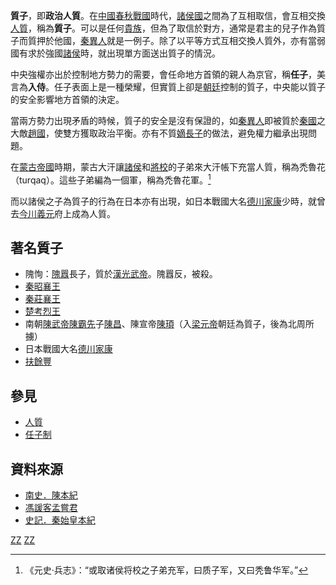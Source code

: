 '''質子'''，即'''政治人質'''。在[[中國|中國]][[春秋戰國|春秋戰國]]時代，[[諸侯國|諸侯國]]之間為了互相取信，會互相交換[[人質|人質]]，稱為'''質子'''。可以是任何[[貴族|貴族]]，但為了取信於對方，通常是君主的兒子作為質子而質押於他國，[[秦異人|秦異人]]就是一例子。除了以平等方式互相交換人質外，亦有當弱國有求於強國[[諸侯|諸侯]]時，就出現單方面送出質子的情況。

中央強權亦出於控制地方勢力的需要，會任命地方首領的親人為京官，稱'''任子'''，美言為'''入侍'''。任子表面上是一種榮耀，但實質上卻是[[朝廷|朝廷]]控制的質子，中央能以質子的安全影響地方首領的決定。

當兩方勢力出現矛盾的時候，質子的安全是沒有保證的，如[[秦異人|秦異人]]即被質於[[秦國|秦國]]之大敵[[趙國|趙國]]，使雙方獲取政治平衡。亦有不質[[嫡長子|嫡長子]]的做法，避免權力繼承出現問題。

在[[蒙古帝國|蒙古帝國]]時期，蒙古大汗讓[[諸侯|諸侯]]和[[將校|將校]]的子弟來大汗帳下充當人質，稱為禿魯花（turqaq）。這些子弟編為一個軍，稱為禿魯花軍。<ref>《元史·兵志》：“或取诸侯将校之子弟充军，曰质子军，又曰秃鲁华军。”</ref>

而以諸侯之子為質子的行為在日本亦有出現，如日本戰國大名[[德川家康|德川家康]]少時，就曾去[[今川義元|今川義元]]府上成為人質。

==著名質子==
*隗恂：[[隗囂|隗囂]]長子，質於[[漢光武帝|漢光武帝]]。隗囂反，被殺。
*[[秦昭襄王|秦昭襄王]]
*[[秦莊襄王|秦莊襄王]]
*[[楚考烈王|楚考烈王]]
*南朝[[陳武帝|陳武帝]][[陳霸先|陳霸先]]子[[陳昌_(南北朝)|陳昌]]、陳宣帝[[陳頊|陳頊]]（入[[梁元帝|梁元帝]]朝廷為質子，後為北周所擄）
*日本戰國大名[[德川家康|德川家康]]
*[[扶餘豐|扶餘豐]]

==參見==
*[[人質|人質]]
*[[任子制|任子制]]

==資料來源==
{{reflist}}
* [[s:南史/卷10|南史．陳本紀]]
* [https://web.archive.org/web/20111108235143/http://home.educities.edu.tw/yukrlee/fon.pdf 馮諼客孟嘗君]
* [[s:史記/卷006|史記．秦始皇本紀]]

[[Category:東亞古代政治|ZZ]]
[[Category:中國古代政治|ZZ]]
